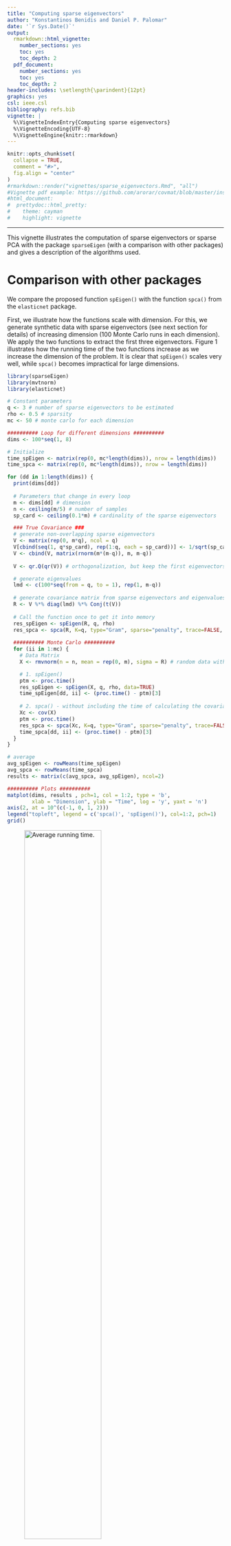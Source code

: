 ```yaml
---
title: "Computing sparse eigenvectors"
author: "Konstantinos Benidis and Daniel P. Palomar"
date: '`r Sys.Date()`'
output:
  rmarkdown::html_vignette:
    number_sections: yes
    toc: yes
    toc_depth: 2
  pdf_document:
    number_sections: yes
    toc: yes
    toc_depth: 2
header-includes: \setlength{\parindent}{12pt}
graphics: yes
csl: ieee.csl
bibliography: refs.bib
vignette: |
  %\VignetteIndexEntry{Computing sparse eigenvectors} 
  %\VignetteEncoding{UTF-8} 
  %\VignetteEngine{knitr::rmarkdown}
---
```


```r
knitr::opts_chunk$set(
  collapse = TRUE,
  comment = "#>",
  fig.align = "center"
)
#rmarkdown::render("vignettes/sparse_eigenvectors.Rmd", "all")
#Vignette pdf example: https://github.com/arorar/covmat/blob/master/inst/doc/CovarianceEstimation.pdf
#html_document:
#  prettydoc::html_pretty:
#    theme: cayman
#    highlight: vignette
```

-----------
This vignette illustrates the computation of sparse eigenvectors or sparse PCA with the package `sparseEigen` (with a comparison with other packages) and gives a description of the algorithms used.


# Comparison with other packages
We compare the proposed function `spEigen()` with the function `spca()` from the `elasticnet` package. 

First, we illustrate how the functions scale with dimension. For this, we generate synthetic data with sparse eigenvectors (see next section for details) of increasing dimension (100 Monte Carlo runs in each dimension). We apply the two functions to extract the first three eigenvectors. Figure 1 illustrates how the running time of the two functions increase as we increase the dimension of the problem. It is clear that `spEigen()` scales very well, while `spca()` becomes impractical for large dimensions.

```r
library(sparseEigen)
library(mvtnorm) 
library(elasticnet)

# Constant parameters
q <- 3 # number of sparse eigenvectors to be estimated
rho <- 0.5 # sparsity 
mc <- 50 # monte carlo for each dimension

########## Loop for different dimensions ##########
dims <- 100*seq(1, 8)

# Initialize
time_spEigen <- matrix(rep(0, mc*length(dims)), nrow = length(dims))
time_spca <- matrix(rep(0, mc*length(dims)), nrow = length(dims))

for (dd in 1:length(dims)) {
  print(dims[dd])
  
  # Parameters that change in every loop
  m <- dims[dd] # dimension
  n <- ceiling(m/5) # number of samples
  sp_card <- ceiling(0.1*m) # cardinality of the sparse eigenvectors

  ### True Covariance ### 
  # generate non-overlapping sparse eigenvectors
  V <- matrix(rep(0, m*q), ncol = q)
  V[cbind(seq(1, q*sp_card), rep(1:q, each = sp_card))] <- 1/sqrt(sp_card)
  V <- cbind(V, matrix(rnorm(m*(m-q)), m, m-q))
  
  V <- qr.Q(qr(V)) # orthogonalization, but keep the first eigenvectors to be same as V

  # generate eigenvalues
  lmd <- c(100*seq(from = q, to = 1), rep(1, m-q))
  
  # generate covariance matrix from sparse eigenvectors and eigenvalues
  R <- V %*% diag(lmd) %*% Conj(t(V))
  
  # Call the function once to get it into memory
  res_spEigen <- spEigen(R, q, rho)
  res_spca <- spca(R, K=q, type="Gram", sparse="penalty", trace=FALSE, para=c(.4,.4,.4))
  
  ########## Monte Carlo ##########
  for (ii in 1:mc) {
    # Data Matrix 
    X <- rmvnorm(n = n, mean = rep(0, m), sigma = R) # random data with underlying sparse structure

    # 1. spEigen()
    ptm <- proc.time()
    res_spEigen <- spEigen(X, q, rho, data=TRUE)
    time_spEigen[dd, ii] <- (proc.time() - ptm)[3]    
  
    # 2. spca() - without including the time of calculating the covariance
    Xc <- cov(X) 
    ptm <- proc.time()
    res_spca <- spca(Xc, K=q, type="Gram", sparse="penalty", trace=FALSE, para=c(.4,.4,.4))
    time_spca[dd, ii] <- (proc.time() - ptm)[3]    
  }
}

# average
avg_spEigen <- rowMeans(time_spEigen)
avg_spca <- rowMeans(time_spca)
results <- matrix(c(avg_spca, avg_spEigen), ncol=2)

########## Plots ##########
matplot(dims, results , pch=1, col = 1:2, type = 'b',
        xlab = "Dimension", ylab = "Time", log = 'y', yaxt = 'n') 
axis(2, at = 10^(c(-1, 0, 1, 2)))
legend("topleft", legend = c('spca()', 'spEigen()'), col=1:2, pch=1) 
grid()
```

![Average running time.](figures/running_time.png){width=65%}

Another advantage of `spEigen()` (and `spEigenCov()`) is the parsimony and robustness in parameter selection. To illustrate this, in Figure 2 we compare the angle and pattern recovery ability of `spEigen()` and `spca()`. To this end, we generate 200 samples form a multivariate Gaussian distribution of dimension 500, following the process described in the next section. 

```r
library(sparseEigen)
library(mvtnorm) 
library(elasticnet)
library(scales)

set.seed(42)

# Parameters
m <- 500 # dimension
n <- 200 # number of samples
q <- 3 # number of sparse eigenvectors to be estimated
sp_card <- 0.1*m # cardinality of the sparse eigenvectors
rho <- c(0.1, 0.5, 0.9) # sparsity parameters for spEigen()
rho_spca <- c(0.1, 0.5, 0.9) # sparsity parameters for spca()

# True Covariance
# generate non-overlapping sparse eigenvectors
V <- matrix(rep(0, m*q), ncol = q)
V[cbind(seq(1, q*sp_card), rep(1:q, each = sp_card))] <- 1/sqrt(sp_card)
V <- cbind(V, matrix(rnorm(m*(m-q)), m, m-q))

V <- qr.Q(qr(V)) # orthogonalization, but keep the first eigenvectors to be same as V

# generate eigenvalues
lmd <- c(100*seq(from = q, to = 1), rep(1, m-q))

# generate covariance matrix from sparse eigenvectors and eigenvalues
R <- V %*% diag(lmd) %*% Conj(t(V))

# Data Matrix
X <- rmvnorm(n = n, mean = rep(0, m), sigma = R) # random data with underlying sparse structure

# Sparse Eigenvector Extraction
results_spEigen <- array(0, dim=c(3, m, 3))
results_spca <- array(0, dim=c(3, m, 3))

angleRec_spEigen <- matrix(0, 3, 3)
angleRec_spca <- matrix(0, 3, 3)

patternRec_spEigen <- matrix(0, 3, 3)
patternRec_spca <- matrix(0, 3, 3)

for (i in 1:3) {
  # spEigen()
  res_spEigen <- spEigen(X, q, rho[i], data = TRUE)
  results_spEigen[i, ,] <- matrix(c(res_spEigen$vectors[, 1]*sign(res_spEigen$vectors[1, 1]),
                                 res_spEigen$vectors[, 2]*sign(res_spEigen$vectors[sp_card+1, 2]),
                                 res_spEigen$vectors[, 3]*sign(res_spEigen$vectors[2*sp_card+1, 3])), ncol=3)

  angleRec_spEigen[i, ] <- abs(diag(Conj(t(results_spEigen[i, ,])) %*% V[, 1:q])) # recovery
  patternRec_spEigen[i, ] <- 1 - 1/m * colSums((abs(results_spEigen[i, ,]) > 1e-6) -  (abs(V[, 1:q]) > 1e-6))

  # spca()
  res_spca <- spca(cov(X), K = q, type = "Gram", sparse = "penalty", trace = FALSE, para = rho_spca[i]*rep(1, 3))
  results_spca[i, ,] <- matrix(c(res_spca$loadings[, 1]*sign(res_spca$loadings[1, 1]),
                                 res_spca$loadings[, 2]*sign(res_spca$loadings[sp_card+1, 2]),
                                 res_spca$loadings[, 3]*sign(res_spca$loadings[2*sp_card+1, 3])), ncol=3)

  angleRec_spca[i, ] <- abs(diag(Conj(t(results_spca[i, ,])) %*% V[, 1:q]))
  patternRec_spca[i, ] <- 1 - 1/m * colSums((abs(results_spca[i, ,]) > 1e-6) -  (abs(V[, 1:q]) > 1e-6))
}

# Plots
par(mfcol = c(3, 2))
matplot(seq(1, m), results_spEigen[1, ,] , xlab = "", ylab = "", ylim = c(-0.1, 0.25), lty = 'solid',
        main = paste('spEigen: rho =', rho[1]), type = "h",
        col = alpha(c('orangered', 'blue', 'green'), 0.5))
text(x = 220, y = 0.22, labels = 'Recovery:')
text(x = 300, y = 0.22, labels = 'Angle')
text(x = 300, y = 0.15, labels = round(angleRec_spEigen[1, 1], 4))
text(x = 300, y = 0.10, labels = round(angleRec_spEigen[1, 2], 4))
text(x = 300, y = 0.05, labels = round(angleRec_spEigen[1, 3], 4))
text(x = 400, y = 0.22, labels = 'Pattern')
text(x = 400, y = 0.15, labels = round(patternRec_spEigen[1, 1], 4))
text(x = 400, y = 0.10, labels = round(patternRec_spEigen[1, 2], 4))
text(x = 400, y = 0.05, labels = round(patternRec_spEigen[1, 3], 4))
lines(V[, 1]*sign(V[1, 1]), col = "red")
lines(V[, 2]*sign(V[sp_card+1, 2]), col = "red")
lines(V[, 3]*sign(V[2*sp_card+1, 3]), col = "red")
grid()

matplot(seq(1, m), results_spEigen[2, ,] , xlab = "", ylab = "", ylim = c(-0.1, 0.25), lty = 'solid',
        main = paste('spEigen: rho =', rho[2]), type = "h",
        col = alpha(c('orangered', 'blue', 'green'), 0.5))
text(x = 220, y = 0.22, labels = 'Recovery:')
text(x = 300, y = 0.22, labels = 'Angle')
text(x = 300, y = 0.15, labels = round(angleRec_spEigen[2, 1], 4))
text(x = 300, y = 0.10, labels = round(angleRec_spEigen[2, 2], 4))
text(x = 300, y = 0.05, labels = round(angleRec_spEigen[2, 3], 4))
text(x = 400, y = 0.22, labels = 'Pattern')
text(x = 400, y = 0.15, labels = round(patternRec_spEigen[2, 1], 4))
text(x = 400, y = 0.10, labels = round(patternRec_spEigen[2, 2], 4))
text(x = 400, y = 0.05, labels = round(patternRec_spEigen[2, 3], 4))
lines(V[, 1]*sign(V[1, 1]), col = "red")
lines(V[, 2]*sign(V[sp_card+1, 2]), col = "red")
lines(V[, 3]*sign(V[2*sp_card+1, 3]), col = "red")
grid()

matplot(seq(1, m), results_spEigen[3, ,] , xlab = "Index", ylab = "", ylim = c(-0.1, 0.25), lty = 'solid',
        main = paste('spEigen: rho =', rho[3]), type = "h",
        col = alpha(c('orangered', 'blue', 'green'), 0.5))
text(x = 220, y = 0.22, labels = 'Recovery:')
text(x = 300, y = 0.22, labels = 'Angle')
text(x = 300, y = 0.15, labels = round(angleRec_spEigen[3, 1], 4))
text(x = 300, y = 0.10, labels = round(angleRec_spEigen[3, 2], 4))
text(x = 300, y = 0.05, labels = round(angleRec_spEigen[3, 3], 4))
text(x = 400, y = 0.22, labels = 'Pattern')
text(x = 400, y = 0.15, labels = round(patternRec_spEigen[3, 1], 4))
text(x = 400, y = 0.10, labels = round(patternRec_spEigen[3, 2], 4))
text(x = 400, y = 0.05, labels = round(patternRec_spEigen[3, 3], 4))
lines(V[, 1]*sign(V[1, 1]), col = "red")
lines(V[, 2]*sign(V[sp_card+1, 2]), col = "red")
lines(V[, 3]*sign(V[2*sp_card+1, 3]), col = "red")
grid()

matplot(seq(1, m), results_spca[1, ,] , xlab = "", ylab = "", ylim = c(-0.1, 0.25), lty = 'solid',
        main = paste0('spca: para = [', rho_spca[1],', ', rho_spca[1],', ', rho_spca[1],']'), type = "h",
        col = alpha(c('orangered', 'blue', 'green'), 0.5))
text(x = 220, y = 0.22, labels = 'Recovery:')
text(x = 300, y = 0.22, labels = 'Angle')
text(x = 300, y = 0.15, labels = round(angleRec_spca[1, 1], 4))
text(x = 300, y = 0.10, labels = round(angleRec_spca[1, 2], 4))
text(x = 300, y = 0.05, labels = round(angleRec_spca[1, 3], 4))
text(x = 400, y = 0.22, labels = 'Pattern')
text(x = 400, y = 0.15, labels = round(patternRec_spca[1, 1], 4))
text(x = 400, y = 0.10, labels = round(patternRec_spca[1, 2], 4))
text(x = 400, y = 0.05, labels = round(patternRec_spca[1, 3], 4))
lines(V[, 1]*sign(V[1, 1]), col = "red")
lines(V[, 2]*sign(V[sp_card+1, 2]), col = "red")
lines(V[, 3]*sign(V[2*sp_card+1, 3]), col = "red")
grid()

matplot(seq(1, m), results_spca[2, ,] , xlab = "", ylab = "", ylim = c(-0.1, 0.25), lty = 'solid',
        main = paste0('spca: para = [', rho_spca[2],', ', rho_spca[2],', ', rho_spca[2],']'), type = "h",
        col = alpha(c('orangered', 'blue', 'green'), 0.5))
text(x = 220, y = 0.22, labels = 'Recovery:')
text(x = 300, y = 0.22, labels = 'Angle')
text(x = 300, y = 0.15, labels = round(angleRec_spca[2, 1], 4))
text(x = 300, y = 0.10, labels = round(angleRec_spca[2, 2], 4))
text(x = 300, y = 0.05, labels = round(angleRec_spca[2, 3], 4))
text(x = 400, y = 0.22, labels = 'Pattern')
text(x = 400, y = 0.15, labels = round(patternRec_spca[2, 1], 4))
text(x = 400, y = 0.10, labels = round(patternRec_spca[2, 2], 4))
text(x = 400, y = 0.05, labels = round(patternRec_spca[2, 3], 4))
lines(V[, 1]*sign(V[1, 1]), col = "red")
lines(V[, 2]*sign(V[sp_card+1, 2]), col = "red")
lines(V[, 3]*sign(V[2*sp_card+1, 3]), col = "red")
grid()

matplot(seq(1, m), results_spca[3, ,] , xlab = "Index", ylab = "", ylim = c(-0.1, 0.25), lty = 'solid',
        main = paste0('spca: para = [', rho_spca[3],', ', rho_spca[3],', ', rho_spca[3],']'), type = "h",
        col = alpha(c('orangered', 'blue', 'green'), 0.5))
text(x = 220, y = 0.22, labels = 'Recovery:')
text(x = 300, y = 0.22, labels = 'Angle')
text(x = 300, y = 0.15, labels = round(angleRec_spca[3, 1], 4))
text(x = 300, y = 0.10, labels = round(angleRec_spca[3, 2], 4))
text(x = 300, y = 0.05, labels = round(angleRec_spca[3, 3], 4))
text(x = 400, y = 0.22, labels = 'Pattern')
text(x = 400, y = 0.15, labels = round(patternRec_spca[3, 1], 4))
text(x = 400, y = 0.10, labels = round(patternRec_spca[3, 2], 4))
text(x = 400, y = 0.05, labels = round(patternRec_spca[3, 3], 4))
lines(V[, 1]*sign(V[1, 1]), col = "red")
lines(V[, 2]*sign(V[sp_card+1, 2]), col = "red")
lines(V[, 3]*sign(V[2*sp_card+1, 3]), col = "red")
grid()
```


![Eigenvector recovery.](figures/recovery.jpeg){width=100%}

We observe that `spEigen()` requires only one parameter and can recover correctly the eigenvectors for a large range of the parameter's values. On the other hand, `spca()` requires one parameter per eigenvector, the recovery is significantly affected by small changes of these parameters, and in general it underperforms compared to `spEigen()`.

Finally, further advantages of `spEigen()` are that it can handle real and complex data, and it accepts as input both data and covariance matrices. 


# Usage of the package

## Computation of sparse eigenvectors of a given matrix
We start by loading the package and generating synthetic data with sparse eigenvectors:
```r
library(sparseEigen)
set.seed(42)

# parameters 
m <- 500  # dimension
n <- 100  # number of samples
q <- 3  # number of sparse eigenvectors to be estimated
sp_card <- 0.2*m  # cardinality of each sparse eigenvector
rho <- 0.6  # sparsity level

# generate non-overlapping sparse eigenvectors
V <- matrix(0, m, q)
V[cbind(seq(1, q*sp_card), rep(1:q, each = sp_card))] <- 1/sqrt(sp_card)
V <- cbind(V, matrix(rnorm(m*(m-q)), m, m-q))
# keep first q eigenvectors the same (already orthogonal) and orthogonalize the rest
V <- qr.Q(qr(V))

# generate eigenvalues
lmd <- c(100*seq(from = q, to = 1), rep(1, m-q))

# generate covariance matrix from sparse eigenvectors and eigenvalues
R <- V %*% diag(lmd) %*% t(V)

# generate data matrix from a zero-mean multivariate Gaussian distribution 
# with the constructed covariance
X <- MASS::mvrnorm(n, rep(0, m), R)  # random data with underlying sparse structure
```

Then, we estimate the covariance matrix with `cov(X)` and compute its sparse eigenvectors with `spEigen()`:
```r
# computation of sparse eigenvectors
res_standard <- eigen(cov(X))
res_sparse1 <- spEigen(cov(X), q, rho)
res_sparse2 <- spEigen(X, q, rho, data = TRUE)
```

We can assess how good the estimated eigenvectors are by computing the inner product with the original eigenvectors (the closer to 1 the better):
```r
# show inner product between estimated eigenvectors and originals
abs(diag(t(res_standard$vectors) %*% V[, 1:q]))   #for standard estimated eigenvectors
abs(diag(t(res_sparse1$vectors) %*% V[, 1:q]))    #for sparse estimated eigenvectors
abs(diag(t(res_sparse2$vectors) %*% V[, 1:q]))    #for sparse estimated eigenvectors
```


Finally, the following plot shows the sparsity pattern of the eigenvectors (sparse computation vs. classical computation):
```r
par(mfcol = c(3, 2))
plot(res_sparse1$vectors[, 1]*sign(res_sparse1$vectors[1, 1]), 
     main = "First sparse eigenvector", xlab = "index", ylab = "", type = "h")
lines(V[, 1]*sign(V[1, 1]), col = "red")
plot(res_sparse1$vectors[, 2]*sign(res_sparse1$vectors[sp_card+1, 2]), 
     main = "Second sparse eigenvector", xlab = "index", ylab = "", type = "h")
lines(V[, 2]*sign(V[sp_card+1, 2]), col = "red")
plot(res_sparse1$vectors[, 3]*sign(res_sparse1$vectors[2*sp_card+1, 3]), 
     main = "Third sparse eigenvector", xlab = "index", ylab = "", type = "h")
lines(V[, 3]*sign(V[2*sp_card+1, 3]), col = "red")

plot(res_standard$vectors[, 1]*sign(res_standard$vectors[1, 1]), 
     main = "First regular eigenvector", xlab = "index", ylab = "", type = "h")
lines(V[, 1]*sign(V[1, 1]), col = "red")
plot(res_standard$vectors[, 2]*sign(res_standard$vectors[sp_card+1, 2]), 
     main = "Second regular eigenvector", xlab = "index", ylab = "", type = "h")
lines(V[, 2]*sign(V[sp_card+1, 2]), col = "red")
plot(res_standard$vectors[, 3]*sign(res_standard$vectors[2*sp_card+1, 3]), 
     main = "Third regular eigenvector", xlab = "index", ylab = "", type = "h")
lines(V[, 3]*sign(V[2*sp_card+1, 3]), col = "red")
```

## Covariance matrix estimation with sparse eigenvectors
The function `spEigenCov()` requires more samples than the dimension (otherwise some regularization is required). Therefore, we generate data as previously with the only difference that we set the number of samples to be `n=600`.

```r
n <- 600  # number of samples
X <- MASS::mvrnorm(n, rep(0, m), R)  # random data with underlying sparse structure
```

Then, we compute the covariance matrix through the joint estimation of sparse eigenvectors and eigenvalues:
```r
# computation of covariance matrix
res_sparse3 <- spEigenCov(cov(X), q, rho)
```

Again, we can assess how good the estimated eigenvectors are by computing the inner product with the original eigenvectors:
```r
# show inner product between estimated eigenvectors and originals
abs(diag(t(res_sparse3$vectors[, 1:q]) %*% V[, 1:q]))    #for sparse estimated eigenvectors
```

The following plot shows the sparsity pattern of the eigenvectors:
```r
par(mfcol = c(3, 1))
plot(res_sparse3$vectors[, 1]*sign(res_sparse3$vectors[1, 1]), 
     main = "First sparse eigenvector", xlab = "index", ylab = "", type = "h")
lines(V[, 1]*sign(V[1, 1]), col = "red")
plot(res_sparse3$vectors[, 2]*sign(res_sparse3$vectors[sp_card+1, 2]), 
     main = "Second sparse eigenvector", xlab = "index", ylab = "", type = "h")
lines(V[, 2]*sign(V[sp_card+1, 2]), col = "red")
plot(res_sparse3$vectors[, 3]*sign(res_sparse3$vectors[2*sp_card+1, 3]), 
     main = "Third sparse eigenvector", xlab = "index", ylab = "", type = "h")
lines(V[, 3]*sign(V[2*sp_card+1, 3]), col = "red")
```

Finally, we can compute the error of the estimated covariance matrix (sparse eigenvector computation vs. classical computation):
```r
# show error between estimated and true covariance 
norm(cov(X) - R, type = 'F') #for sample covariance matrix
norm(res_sparse3$cov - R, type = 'F') #for covariance with sparse eigenvectors
```

## Complex-valued inputs

The previous examples illustrate the usage of the functions `spEigen()` and `spEigenCov()` for real-valued data and covariance matrices. However, both functions can handle complex-valued inputs. 

Following the previous data generation procedure, we generate sparse complex eigenvectors by introducing a random phase in each entry:
```r
m <- 500 # dimension
n <- 600 # number of samples
q <- 3 # number of sparse eigenvectors to be estimated
sp_card <- 0.2*m # cardinality of the sparse eigenvectors
rho <- 0.5

# generate non-overlapping sparse eigenvectors
V <- matrix(0, m, q)
V[cbind(seq(1, q*sp_card), rep(1:q, each = sp_card))] <- 
  exp(1i*runif(q*sp_card, 0, 2*pi))/sqrt(sp_card)
V <- cbind(V, matrix(rnorm(m*(m-q))*exp(1i*runif(m*(m-q),0,2*pi)), m, m-q))
# keep first q eigenvectors the same (already orthogonal) and orthogonalize the rest
V_ <- (diag(m) - V[, 1:q] %*% Conj(t(V[, 1:q]))) %*% V[, -c(1:q)]
V <- cbind(V[, 1:q], qr.Q(qr(V_)))

# generate eigenvalues
lmd <- c(100*seq(from = q, to = 1), rep(1, m-q))

# generate covariance matrix from sparse eigenvectors and eigenvalues
R <- V %*% diag(lmd) %*% Conj(t(V))

# generate data matrix from a zero-mean multivariate Gaussian distribution 
# with the constructed covariance
X <- MASS::mvrnorm(n, rep(0, m), R)  # random data with underlying sparse structure
X <- scale(X, center = TRUE, scale = FALSE)
```

Then, we compute the sparse complex eigenvectors (`spEigen()`) and the covariance matrix (`spEigenCov()`):
```r
# computation of sparse eigenvectors and covariance matrix
S <- 1/(n-1) * t(X) %*% Conj(X)
res_sparse4 <- spEigen(S, q, rho)
res_sparse5 <- spEigenCov(S, q, rho)
```

The following plot shows the sparsity pattern of the eigenvectors for both functions:
```r
par(mfcol = c(3, 2))
plot(abs(res_sparse4$vectors[, 1]), main = "spEigen: First sparse eigenvector", 
     xlab = "index", ylab = "", type = "h")
lines(abs(V[, 1]), col = "red")
plot(abs(res_sparse4$vectors[, 2]), main = "spEigen: Second sparse eigenvector", 
     xlab = "index", ylab = "", type = "h")
lines(abs(V[, 2]), col = "red")
plot(abs(res_sparse4$vectors[, 3]), main = "spEigen: Third sparse eigenvector", 
     xlab = "index", ylab = "", type = "h")
lines(abs(V[, 3]), col = "red")

plot(abs(res_sparse5$vectors[, 1]), main = "spEigenCov: First sparse eigenvector", 
     xlab = "index", ylab = "", type = "h")
lines(abs(V[, 1]), col = "red")
plot(abs(res_sparse5$vectors[, 2]), main = "spEigenCov: Second sparse eigenvector", 
     xlab = "index", ylab = "", type = "h")
lines(abs(V[, 2]), col = "red")
plot(abs(res_sparse5$vectors[, 3]), main = "spEigenCov: Third sparse eigenvector", 
     xlab = "index", ylab = "", type = "h")
lines(abs(V[, 3]), col = "red")
```

Finally, we can compute the error of the estimated covariance matrix (sparse eigenvector computation vs. classical computation):
```r
# show error between estimated and true covariance 
norm(abs(S - R), type = 'F') #for sample covariance matrix
norm(abs(res_sparse5$cov - R), type = 'F') #for covariance with sparse eigenvectors
```

# Explanation of the algorithms

## `spEigen()`: Sparse eigenvectors from a given covariance matrix

The goal of `spEigen()` is the estimation of the $q$ leading sparse eigenvectors (with $q \leq \text{rank}(\mathbf{S})$) from an $m\times m$ covariance matrix $\mathbf{S}$ (typically the sample covariance matrix obtained from $n$ samples) based on [@BenSunBabuPal2017]. The underlying optimization problem that is solved is
$$\begin{aligned}
	  &\underset{\mathbf{U}}{\text{maximize}}\quad \text{Tr} \left(\mathbf{U}^\top \mathbf{S} \mathbf{U} \text{Diag}   (\mathbf{d})\right) - \sum_{i=1}^{q}\rho_i\|\mathbf{u}_i\|_0\\
  	&\text{subject to}\quad \mathbf{U}^\top\mathbf{U}=\mathbf{I}_q,
  \end{aligned}$$ 
where $\mathbf{U}\in\mathbb{R}^{m\times q}$ is a matrix containing the $q$ leading eigenvectors, $\mathbf{d}$ is a vector of weights to ensure that $\mathbf{U}$ contains the leading eigenvectors without an arbitrary rotation, and the $\rho_i$'s are the regularization parameters to control how much sparsity is desired. This problem is the typical PCA formulation with an extra penalty term in the objective that penalizes the cardinality of the eigenvectors, controled by the regularization parameters $\rho_i$'s.	 

The $\ell_0$-"norm" is approximated by the continuous and differentiable function
$$g_p^{\epsilon}\left(x \right)= \begin{cases}
	\frac{x^2}{2\epsilon(p+\epsilon)\log(1+1/p)},& |x|\leq\epsilon,\\
	\frac{\log\left(\frac{p+|x|}{p+\epsilon}\right)+\frac{\epsilon}{2(p+\epsilon)}}{\log(1+1/p)},& |x|>\epsilon,
	\end{cases}$$
where $p>0$ and $0<\epsilon\ll1$ are parameters that control the approximation. This leads to the following approximate problem:
$$\begin{aligned}
	  &\underset{\mathbf{U}}{\text{maximize}}\quad \text{Tr} \left(\mathbf{U}^\top \mathbf{S} \mathbf{U} \text{Diag}   (\mathbf{d})\right) - \sum_{j=1}^{q}\rho_j\sum_{i=1}^{m}g_p^{\epsilon}\left(u_{ij}\right)\\
  	&\text{subject to}\quad \mathbf{U}^\top\mathbf{U}=\mathbf{I}_q.
  \end{aligned}$$ 


This problem can be solved via Majorization-Minimization (MM) [@SunBabPal2018] with an iterative closed-form update algorithm. For this, at each iteration (denoted by $k$) two key quantities are needed:

$$\mathbf{G}^{(k)} = \mathbf{S}\mathbf{U}^{(k)}\text{Diag}(\mathbf{d})$$  
$$\mathbf{H}^{(k)}=\left[\text{diag}\left(\mathbf{w}^{(k)}-\mathbf{w}_{\max}^{(k)}\otimes\mathbf{1}_{m}\right)\mathbf{\tilde{u}}^{(k)}\right]_{m\times q},$$ 
where
$$w_{i}^{(k)}= \begin{cases}
		\frac{\rho_i}{2\epsilon(p+\epsilon)\log(1+1/p)},& |\tilde{u}^{(k)}_{i}|\leq\epsilon,\\
		\frac{\rho_i}{2\log(1+1/p)|\tilde{u}^{(k)}_{i}|\left(|\tilde{u}^{(k)}_{i}|+p\right)},&                |\tilde{u}^{(k)}_{i}|>\epsilon,
		\end{cases}$$
with $\mathbf{w}\in\mathbb{R}_+^{mq}$, $\mathbf{\tilde{u}}^{(k)} = \text{vec}(\mathbf{U}^{(k)})\in\mathbb{R}_+^{mq}$, $\mathbf{w}_{\max}\in\mathbb{R}^q_+$, with $w_{\max,i}$ being the maximum weight that corresponds to the $i$-th eigenvector $\mathbf{u}^{(k)}_{i}$.

The iterative closed-form update algorithm is:  

> 1. Set $k=0$ and choose an initial point $\mathbf{U}^{(0)}$  
2. Compute $\mathbf{G}^{(k)}$ and $\mathbf{H}^{(k)}$  
3. Compute $\mathbf{V}_{\text{L}}$, $\mathbf{V}_{\text{R}}$ as the left and right singular vectors of $\left(\mathbf{G}^{(k)} - \mathbf{H}^{(k)}\right)$  
4. $\mathbf{U}^{(k+1)} \gets \mathbf{V}_{\text{L}}\mathbf{V}_{\text{R}}^\top$  
5. $k \gets k+1$  
6. Repeat steps 2-5 until convergence  
7. Return $\mathbf{U}^{(k)}$  

The initial point of the algorithm $\mathbf{U}^{(0)}$ is set by default to the $q$ leading standard eigenvectors, unless the user specifies otherwise. Internally, all the computations of $\mathbf{G}^{(k)}$ and $\mathbf{H}^{(k)}$ are done through the eigenvalue decomposition (EVD) of $\mathbf{S}$. Since we can also retrieve the eigenvectors and eigenvalues of $\mathbf{S}$ through the singular value decomposition (SVD) of the data matrix $\mathbf{X}$, with $\mathbf{S} = \frac{1}{n-1}\mathbf{X}^\top\mathbf{X}$, it becomes possible to use as an input to `spEigen()` either the covariance matrix $\mathbf{S}$ or directly the data matrix $\mathbf{X}$.  
  
Although $\mathbf{H}^{(k)}$ does not depend directly on $\mathbf{S}$, the parameters $\rho_j$ are set based on its eigenvalues. In particular, each $\rho_j$ takes a value in an interval $[0, \rho_j^{\text{max}}]$ based on the input variable $\rho\in[0, 1]$ that the user selects, i.e., $\rho_j = \rho\rho_j^{\text{max}}$. The uppperbound $\rho_j^{\text{max}}$ depends, among others, on the eigenvalues of $\mathbf{S}$. Note that the theoretical upperbound is derived based on the initial problem and not the approximate. Therefore, although a suggested range for $\rho$ is the interval $[0, 1]$, any nonnegative value is accepted by the algorithm.    

Finally, note that the approximate problem is controlled by the parameters $p, \epsilon$, and in particular, as $p\rightarrow0$ we get  $\rho_p\rightarrow\ell_0$. However, by setting small values to $p, \epsilon$, it is likely that the algorithm will get stuck to a local minimum. To solve this issue we start with large values for $p, \epsilon$, i.e., a "loose" approximation, and solve the corresponding optimization problem. Then, we sequentially decrease $p, \epsilon$, i.e., we "tighten" the approximation, and solve the problem again using the previous solution as an initial point. In practice we are interested only in the last, "tightest" problem. For each problem that is solved (i.e., for fixed $p, \epsilon$) we utilize an acceleration scheme that increases the convergence speed of the MM algorithm. For details, please refer to [@Varadhan2008].   



## `spEigenCov()`: Covariance matrix estimation with sparse eigenvectors

The function `spEigenCov()` estimates a covariance matrix through the joint estimation of its sparse (orthogonal) eigenvectors and eigenvalues [@BenSunBabuPal2017], i.e., $\mathbf{\Sigma}=\mathbf{U}\mathbf{\Xi}\mathbf{U}^\top$, with $\mathbf{U},\mathbf{\Xi}\in\mathbb{R}^{m\times m}$ and $\mathbf{\Xi}=\text{Diag}(\mathbf{\xi})$. The underlying optimization problem that is solved is the maximization of the log-likelihood under a Gaussian distribution for the data:
$$\begin{aligned}
	&\underset{\mathbf{U},\mathbf{\Xi}}{\text{minimize}}\quad\log\det\left(\mathbf{\Xi}\right)+\text{Tr}\left(\mathbf{S}\mathbf{U}\mathbf{\Xi}^{-1}\mathbf{U}^\top\right) + \sum_{i=1}^{m}\rho_i\|\mathbf{u}_i\|_0\\
		&\!\begin{array}{lll}
		\text{subject to} & \mathbf{\Xi}\succcurlyeq0, &\\
		 & \xi_{i}\geq \xi_{i+1}, & i=1,\dots, q-1,\\
		 & \xi_{q}\geq \xi_{q+i}, & i=1,\dots,m-q,\\
		 & \mathbf{U}^\top\mathbf{U}=\mathbf{I}_m,
		\end{array}
	\end{aligned}$$
where $\mathbf{S}\in\mathbb{R}^{m\times m}$ is the sample covariance matrix and $q$ is the number of eigenvectors we impose sparsity on (i.e., $\rho_i = 0$ for $i>q$). The constraints ensure that the eigenvalues will be positive, while the first $q$ of them will be the largest and in descending order. This is important since in case of a swap of the eigenvalues during the estimation process we would impose sparsity on different eigenvectors at each iteration of the algorithm with disastrous consequences. Finally, the last constraint ensures the orthogonality of the eigenvectors.  

Again, the $\ell_0$-"norm" is approximated by the continuous and differentiable function $g_p^{\epsilon}()$ which leads to the following approximate problem:
$$\begin{aligned}
	&\underset{\mathbf{U},\mathbf{\Xi}}{\text{minimize}}\quad\log\det\left(\mathbf{\Xi}\right)+\text{Tr}\left(\mathbf{S}\mathbf{U}\mathbf{\Xi}^{-1}\mathbf{U}^\top\right) +\sum_{j=1}^{m}\rho_j \sum_{i=1}^{m}g_p^{\epsilon}\left(u_{ij}\right)\\
		&\!\begin{array}{lll}
		\text{subject to} & \mathbf{\Xi}\succcurlyeq0, &\\
		 & \xi_{i}\geq \xi_{i+1}, & i=1,\dots, q-1,\\
		 & \xi_{q}\geq \xi_{q+i}, & i=1,\dots,m-q,\\
		 & \mathbf{U}^\top\mathbf{U}=\mathbf{I}_m,
		\end{array}
	\end{aligned}$$

This problem can be solved via Majorization-Minimization (MM) [@SunBabPal2018] with an iterative semi-closed-form update algorithm. In particular, with a proper majorization, the eigenvector and eigenvalue estimation decouples. Therefore, at each iteration we need to solve the following two problems:

* Eigenvector optimization:

    $$\begin{aligned}
		&\underset{\mathbf{U}}{\text{minimize}}\quad \text{Tr}\left({\mathbf{H}^{(k)}}^\top\mathbf{U}\right)\\
		&\text{subject to}\quad \mathbf{U}^\top\mathbf{U}=\mathbf{I}_m,
	\end{aligned}$$
where $\mathbf{H}^{(k)}=\left[\text{diag}\left(\mathbf{w}^{(k)}-\mathbf{w}_{\max}^{(k)}\otimes\mathbf{1}_{m}\right)\mathbf{\tilde{u}}^{(k)}\right]_{m\times m} + \left(\mathbf{S}-\lambda_{\max}^{(\mathbf{S})}\mathbf{I}_m\right) \mathbf{U}^{(k)} \left(\mathbf{\Xi}^{(k)}\right)^{-1}$.
Again the vector $\mathbf{w}$ is given by
$$w_{i}^{(k)}= \begin{cases}
		\frac{\rho_i}{2\epsilon(p+\epsilon)\log(1+1/p)},& |\tilde{u}^{(k)}_{i}|\leq\epsilon,\\
		\frac{\rho_i}{2\log(1+1/p)|\tilde{u}^{(k)}_{i}|\left(|\tilde{u}^{(k)}_{i}|+p\right)},&                |\tilde{u}^{(k)}_{i}|>\epsilon,
		\end{cases}$$
with $\mathbf{w}\in\mathbb{R}_+^{m^2}$, $\mathbf{\tilde{u}}^{(k)} = \text{vec}(\mathbf{U}^{(k)})\in\mathbb{R}_+^{m^2}$, $\mathbf{w}_{\max}\in\mathbb{R}^m_+$, with $w_{\max,i}$ being the maximum weight that corresponds to the $i$-th eigenvector $\mathbf{u}^{(k)}_{i}$.

    The optimal solution of this problem is $\mathbf{U} = \mathbf{V}_L\mathbf{V}_R^\top$ where $\mathbf{V}_L, \mathbf{V}_R$ are the lest and right singular vectors of $\mathbf{H}^{(k)}$, respectively.

* Eigenvalue optimization:

    $$\begin{aligned}
		&\underset{\mathbf{\xi}}{\text{minimize}}\quad \sum_{i=1}^{m}\left(\log\xi_i+\alpha_i^{(k)}\xi_i+\lambda_{\max}^{(\mathbf{S})}\frac{1}{\xi_i}\right)\\
		&\!\begin{array}{lll}
		\text{subject to} & \xi_{i}\geq \xi_{i+1}, & i=1,\dots, q-1,\\
		 & \xi_{q}\geq \xi_{q+i}, & i=1,\dots,m-q,
		\end{array}
	\end{aligned}$$
where $\mathbf{\alpha}^{(k)} = \text{diag}\left(\left(\mathbf{\Xi}^{(k)}\right)^{-1} {\mathbf{U}^{(k)}}^T \left(\mathbf{S}-\lambda_{\max}^{(\mathbf{S})}\mathbf{I}_m\right) \mathbf{U}^{(k)} \left(\mathbf{\Xi}^{(k)}\right)^{-1}\right)$. This problem is not convex. However, it can be transformed to a convex one by	the variable transformation $\mathbf{\phi} = 1/\mathbf{\xi}$. Solving the KKT equations of the transformed convex formulation we can derive a finite-step algorithm that gives the optimal solution of the problem.


The overall iterative semi-closed-form update algorithm is:

> 1. Set $k=0$ and choose initial points $\mathbf{U}^{(0)}$, $\mathbf{\xi}^{(0)}$  
2. Compute $\mathbf{H}^{(k)}$  
3. Compute $\mathbf{V}_{\text{L}}$, $\mathbf{V}_{\text{R}}$ as the left and right singular vectors of $\mathbf{H}^{(k)}$    
4. $\mathbf{U}^{(k+1)} \gets \mathbf{V}_{\text{L}}\mathbf{V}_{\text{R}}^\top$  
5. Compute $\mathbf{\alpha}^{(k)}$  
6. Get $\mathbf{\xi}^{(k+1)}$ from the finite-step algorithm   
7. $k \gets k+1$  
8. Repeat steps 2-7 until convergence  
9. Return $\mathbf{U}^{(k)}$, $\mathbf{\xi}^{(k)}$   

As in the `spEigen()` function, we sequentially decrease the values of $p, \epsilon$, and increase the convergence speed of each problem using the acceleration method proposed in [@Varadhan2008].

# References {-}
\setlength{\parindent}{-0.2in}
\setlength{\leftskip}{0.2in}
\setlength{\parskip}{8pt}
\noindent
